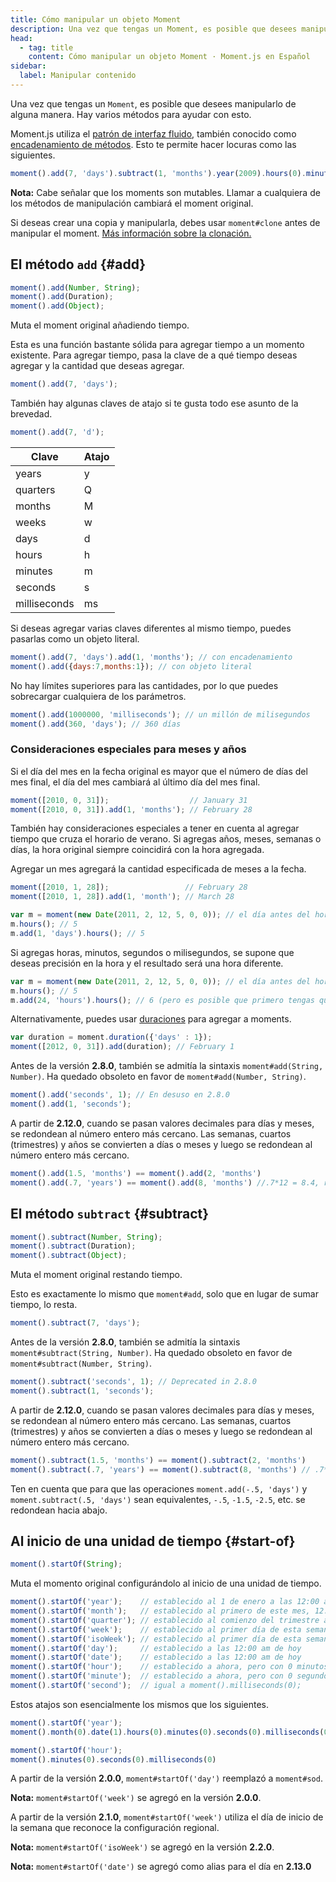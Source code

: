 ```yaml
---
title: Cómo manipular un objeto Moment
description: Una vez que tengas un Moment, es posible que desees manipularlo de alguna manera. Hay varios métodos para ayudar con esto.
head:
  - tag: title
    content: Cómo manipular un objeto Moment · Moment.js en Español
sidebar:
  label: Manipular contenido
---
```



Una vez que tengas un `Moment`, es posible que desees manipularlo de alguna manera. Hay varios métodos para ayudar con esto.

<TopBanner />

Moment.js utiliza el [patrón de interfaz fluido](https://en.wikipedia.org/wiki/Fluent_interface), también conocido como [encadenamiento de métodos](https://en.wikipedia.org/wiki/Method_chaining). Esto te permite hacer locuras como las siguientes.

```javascript title="JavaScript"
moment().add(7, 'days').subtract(1, 'months').year(2009).hours(0).minutes(0).seconds(0);
```

**Nota:** Cabe señalar que los moments son mutables. Llamar a cualquiera de los métodos de manipulación cambiará el moment original.

Si deseas crear una copia y manipularla, debes usar `moment#clone` antes de manipular el moment. [Más información sobre la clonación.](/momentjs/analisis#moment-clone)

## El método `add` \{#add\}

```javascript title="Firma del método"
moment().add(Number, String);
moment().add(Duration);
moment().add(Object);
```

Muta el moment original añadiendo tiempo.

Esta es una función bastante sólida para agregar tiempo a un momento existente. Para agregar tiempo, pasa la clave de a qué tiempo deseas agregar y la cantidad que deseas agregar.

```javascript title="JavaScript"
moment().add(7, 'days');
```

También hay algunas claves de atajo si te gusta todo ese asunto de la brevedad.

```javascript title="JavaScript"
moment().add(7, 'd');
```

| Clave        | Atajo |
| ------------ | ----- |
| years        | y     |
| quarters     | Q     |
| months       | M     |
| weeks        | w     |
| days         | d     |
| hours        | h     |
| minutes      | m     |
| seconds      | s     |
| milliseconds | ms    |

Si deseas agregar varias claves diferentes al mismo tiempo, puedes pasarlas como un objeto literal.

```javascript title="JavaScript"
moment().add(7, 'days').add(1, 'months'); // con encadenamiento
moment().add({days:7,months:1}); // con objeto literal
```

No hay límites superiores para las cantidades, por lo que puedes sobrecargar cualquiera de los parámetros.

<MiddleBannerOne />

```javascript title="JavaScript"
moment().add(1000000, 'milliseconds'); // un millón de milisegundos
moment().add(360, 'days'); // 360 días
```

### Consideraciones especiales para meses y años

Si el día del mes en la fecha original es mayor que el número de días del mes final, el día del mes cambiará al último día del mes final.

```javascript title="JavaScript"
moment([2010, 0, 31]);                  // January 31
moment([2010, 0, 31]).add(1, 'months'); // February 28
```

También hay consideraciones especiales a tener en cuenta al agregar tiempo que cruza el horario de verano.
Si agregas años, meses, semanas o días, la hora original siempre coincidirá con la hora agregada.

Agregar un mes agregará la cantidad especificada de meses a la fecha.

```javascript title="JavaScript"
moment([2010, 1, 28]);                 // February 28
moment([2010, 1, 28]).add(1, 'month'); // March 28
```

```javascript title="JavaScript"
var m = moment(new Date(2011, 2, 12, 5, 0, 0)); // el día antes del horario de verano en los EE. UU.
m.hours(); // 5
m.add(1, 'days').hours(); // 5
```

Si agregas horas, minutos, segundos o milisegundos, se supone que deseas precisión en la hora y el resultado será una hora diferente.

```javascript title="JavaScript"
var m = moment(new Date(2011, 2, 12, 5, 0, 0)); // el día antes del horario de verano en los EE. UU.
m.hours(); // 5
m.add(24, 'hours').hours(); // 6 (pero es posible que primero tengas que configurar la zona horaria)
```

Alternativamente, puedes usar [duraciones](/momentjs/duraciones) para agregar a moments.

```javascript title="JavaScript"
var duration = moment.duration({'days' : 1});
moment([2012, 0, 31]).add(duration); // February 1
```

Antes de la versión **2.8.0**, también se admitía la sintaxis `moment#add(String, Number)`. Ha quedado obsoleto en favor de `moment#add(Number, String)`.

```javascript title="JavaScript"
moment().add('seconds', 1); // En desuso en 2.8.0
moment().add(1, 'seconds');
```

A partir de **2.12.0**, cuando se pasan valores decimales para días y meses, se redondean al número entero más cercano.
Las semanas, cuartos (trimestres) y años se convierten a días o meses y luego se redondean al número entero más cercano.

<MiddleBannerTwo />

```javascript title="JavaScript"
moment().add(1.5, 'months') == moment().add(2, 'months')
moment().add(.7, 'years') == moment().add(8, 'months') //.7*12 = 8.4, rounded to 8
```

## El método `subtract` \{#subtract\}

```javascript title="Firma del método"
moment().subtract(Number, String);
moment().subtract(Duration);
moment().subtract(Object);
```

Muta el moment original restando tiempo.

Esto es exactamente lo mismo que `moment#add`, solo que en lugar de sumar tiempo, lo resta.

```javascript title="JavaScript"
moment().subtract(7, 'days');
```

Antes de la versión **2.8.0**, también se admitía la sintaxis `moment#subtract(String, Number)`. Ha quedado obsoleto en favor de `moment#subtract(Number, String)`.

```javascript title="JavaScript"
moment().subtract('seconds', 1); // Deprecated in 2.8.0
moment().subtract(1, 'seconds');
```

A partir de **2.12.0**, cuando se pasan valores decimales para días y meses, se redondean al número entero más cercano.
Las semanas, cuartos (trimestres) y años se convierten a días o meses y luego se redondean al número entero más cercano.

```javascript title="JavaScript"
moment().subtract(1.5, 'months') == moment().subtract(2, 'months')
moment().subtract(.7, 'years') == moment().subtract(8, 'months') // .7*12 = 8.4, redondeado a 8
```

Ten en cuenta que para que las operaciones `moment.add(-.5, 'days')` y `moment.subtract(.5, 'days')` sean equivalentes, `-.5`, `-1.5`, `-2.5`, etc. se redondean hacia abajo.

## Al inicio de una unidad de tiempo \{#start-of\}

```javascript title="Firma del método"
moment().startOf(String);
```

Muta el momento original configurándolo al inicio de una unidad de tiempo.

```javascript title="JavaScript"
moment().startOf('year');    // establecido al 1 de enero a las 12:00 am de este año
moment().startOf('month');   // establecido al primero de este mes, 12:00 am
moment().startOf('quarter'); // establecido al comienzo del trimestre actual, primer día del mes, 00:00 am
moment().startOf('week');    // establecido al primer día de esta semana, 12:00 am
moment().startOf('isoWeek'); // establecido al primer día de esta semana según ISO 8601, 12:00 am
moment().startOf('day');     // establecido a las 12:00 am de hoy
moment().startOf('date');    // establecido a las 12:00 am de hoy
moment().startOf('hour');    // establecido a ahora, pero con 0 minutos, 0 segundos y 0 ms
moment().startOf('minute');  // establecido a ahora, pero con 0 segundos y 0 milisegundos
moment().startOf('second');  // igual a moment().milliseconds(0);
```

<MiddleBannerThree />

Estos atajos son esencialmente los mismos que los siguientes.

```javascript title="JavaScript"
moment().startOf('year');
moment().month(0).date(1).hours(0).minutes(0).seconds(0).milliseconds(0);
```

```javascript title="JavaScript"
moment().startOf('hour');
moment().minutes(0).seconds(0).milliseconds(0)
```

A partir de la versión **2.0.0**, `moment#startOf('day')` reemplazó a `moment#sod`.

**Nota:** `moment#startOf('week')` se agregó en la versión **2.0.0**.

A partir de la versión **2.1.0**, `moment#startOf('week')` utiliza el día de inicio de la semana que reconoce la configuración regional.

**Nota:** `moment#startOf('isoWeek')` se agregó en la versión **2.2.0**.

**Nota:** `moment#startOf('date')` se agregó como alias para el día en **2.13.0**

<BottomBanner />

